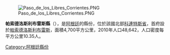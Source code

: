 [[Image:Paso_de_los_Libres_Corrientes.PNG|right]]

{{coord|29|43|S|57|04|W|display=title}}  

'''帕索德洛斯利布雷斯縣'''（{{lang-es|Departamento Paso de los Libres}}），是[[阿根廷|阿根廷]]的縣份，位於該國北部[[科連特斯省|科連特斯省]]，首府設於[[帕索德洛斯利布雷斯|帕索德洛斯利布雷斯]]，面積4,700平方公里，2010年人口48,642，人口密度每平方公里10.35人。

{{Argentina-geo-stub}}
[[Category:阿根廷縣份|Category:阿根廷縣份]]